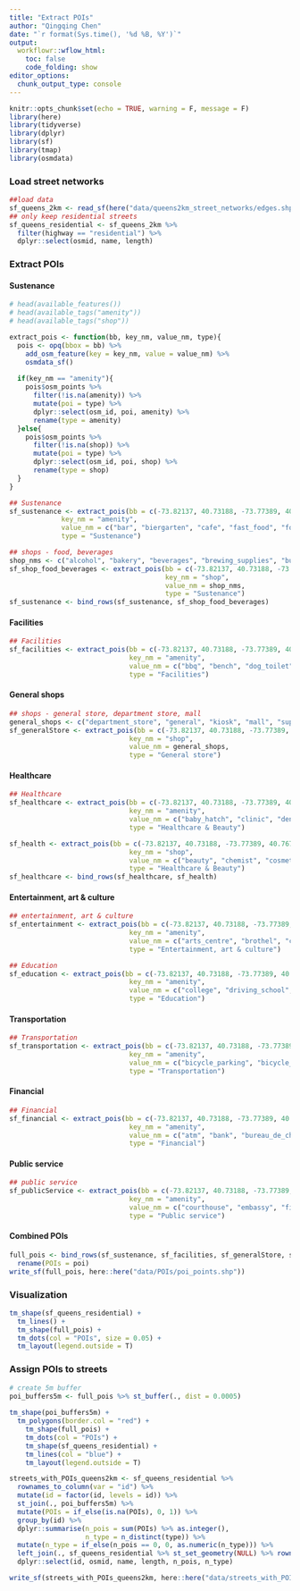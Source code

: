 ```yaml
---
title: "Extract POIs"
author: "Qingqing Chen"
date: "`r format(Sys.time(), '%d %B, %Y')`"
output:
  workflowr::wflow_html:
    toc: false
    code_folding: show
editor_options:
  chunk_output_type: console
---
```


```r
knitr::opts_chunk$set(echo = TRUE, warning = F, message = F)
library(here)
library(tidyverse)
library(dplyr)
library(sf)
library(tmap)
library(osmdata)
```


### Load street networks 
```r
##load data
sf_queens_2km <- read_sf(here("data/queens2km_street_networks/edges.shp"))
## only keep residential streets 
sf_queens_residential <- sf_queens_2km %>% 
  filter(highway == "residential") %>% 
  dplyr::select(osmid, name, length)
```

### Extract POIs

#### Sustenance
```r
# head(available_features())
# head(available_tags("amenity"))
# head(available_tags("shop"))

extract_pois <- function(bb, key_nm, value_nm, type){
  pois <- opq(bbox = bb) %>% 
    add_osm_feature(key = key_nm, value = value_nm) %>%
    osmdata_sf()
  
  if(key_nm == "amenity"){
    pois$osm_points %>% 
      filter(!is.na(amenity)) %>% 
      mutate(poi = type) %>% 
      dplyr::select(osm_id, poi, amenity) %>% 
      rename(type = amenity)
  }else{
    pois$osm_points %>% 
      filter(!is.na(shop)) %>% 
      mutate(poi = type) %>% 
      dplyr::select(osm_id, poi, shop) %>% 
      rename(type = shop)
  }
}

## Sustenance
sf_sustenance <- extract_pois(bb = c(-73.82137, 40.73188, -73.77389, 40.76776), 
             key_nm = "amenity", 
             value_nm = c("bar", "biergarten", "cafe", "fast_food", "food_court", "pub", "restaurant"), 
             type = "Sustenance")

## shops - food, beverages 
shop_nms <- c("alcohol", "bakery", "beverages", "brewing_supplies", "butcher", "cheese", "chocolate", "coffee", "confectionery", "convenience", "deli", "dairy", "farm", "frozen_food", "greengrocer", "health_food", "ice_cream", "pasta", "seafood", "spices", "tea", "water")
sf_shop_food_beverages <- extract_pois(bb = c(-73.82137, 40.73188, -73.77389, 40.76776), 
                                       key_nm = "shop", 
                                       value_nm = shop_nms, 
                                       type = "Sustenance")
sf_sustenance <- bind_rows(sf_sustenance, sf_shop_food_beverages)
```



#### Facilities
```r
## Facilities
sf_facilities <- extract_pois(bb = c(-73.82137, 40.73188, -73.77389, 40.76776), 
                              key_nm = "amenity", 
                              value_nm = c("bbq", "bench", "dog_toilet", "drinking_water", "give_box", "shelter", "shower", "telephone", "toilets", "water_point", "watering_place"), 
                              type = "Facilities")
```


#### General shops 

```r
## shops - general store, department store, mall
general_shops <- c("department_store", "general", "kiosk", "mall", "supermarket", "wholesale", "baby_goods", "bag", "boutique", "clothes", "fabric", "fashion_accessories", "jewelry", "leather", "sewing", "shoes", "tailor", "watches", "wool", "charity", "second_hand", "variety_store", "agrarian", "appliance", "bathroom_furnishing", "doityourself", "electrical", "energy", "fireplace", "florist", "garden_centre", "garden_furniture", "gas", "glaziery", "groundskeeping", "hardware", "houseware", "locksmith", "paint", "security", "trade", "antiques", "bed", "candles", "carpet", "curtain", "doors", "flooring", "furniture", "household_linen", "interior_decoration", "kitchen", "lighting", "tiles", "window_blind", "computer", "electronics", "hifi", "mobile_phone", "radiotechnics", "vacuum_cleaner", "anime", "books", "gift", "lottery", "newsagent", "stationery", "ticket", "bookmaker", "cannabis", "copyshop", "dry_cleaning", "e-cigarette", "funeral_directors", "laundry", "money_lender", "party", "pawnbroker", "pet", "pet_grooming", "pest_control", "pyrotechnics", "religion", "storage_rental", "tobacco", "toys", "travel_agency", "vacant", "weapons", "outpost", "user defined")
sf_generalStore <- extract_pois(bb = c(-73.82137, 40.73188, -73.77389, 40.76776), 
                              key_nm = "shop", 
                              value_nm = general_shops, 
                              type = "General store")
```


#### Healthcare
```r
## Healthcare
sf_healthcare <- extract_pois(bb = c(-73.82137, 40.73188, -73.77389, 40.76776), 
                              key_nm = "amenity", 
                              value_nm = c("baby_hatch", "clinic", "dentist", "doctors", "hospital", "nursing_home", "pharmacy", "social_facility", "veterinary"), 
                              type = "Healthcare & Beauty")

sf_health <- extract_pois(bb = c(-73.82137, 40.73188, -73.77389, 40.76776), 
                              key_nm = "shop", 
                              value_nm = c("beauty", "chemist", "cosmetics", "erotic", "hairdresser", "hairdresser_supply", "hearing_aids", "herbalist", "message", "medical_supply", "nutrition_supplements", "optician", "perfumery", "tattoo"), 
                              type = "Healthcare & Beauty")
sf_healthcare <- bind_rows(sf_healthcare, sf_health)
```


#### Entertainment, art & culture
```r
## entertainment, art & culture
sf_entertainment <- extract_pois(bb = c(-73.82137, 40.73188, -73.77389, 40.76776), 
                              key_nm = "amenity", 
                              value_nm = c("arts_centre", "brothel", "casino", "cinema", "community_centre", "conference_centre", "events_venue", "fountain", "gambling", "love_hotel", "nightclub", "planetarium", "public_bookcase", "social_centre", "stripclub", "studio", "swingerclub", "theatre"), 
                              type = "Entertainment, art & culture")
```


```r
## Education
sf_education <- extract_pois(bb = c(-73.82137, 40.73188, -73.77389, 40.76776), 
                              key_nm = "amenity", 
                              value_nm = c("college", "driving_school", "kindergarten", "language_school", "library", "toy_library", "music_school", "school", "university"), 
                              type = "Education")
```

#### Transportation
```r
## Transportation
sf_transportation <- extract_pois(bb = c(-73.82137, 40.73188, -73.77389, 40.76776), 
                              key_nm = "amenity", 
                              value_nm = c("bicycle_parking", "bicycle_repair_station", "bicycle_rental", "boat_rental", "boat_sharing", "bus_station", "car_rental", "car_sharing", "car_wash", "vehicle_inspection", "charging_station", "ferry_terminal", "fuel", "grit_bin", "motorcycle_parking", "parking", "parking_entrance", "parking_space", "taxi"), 
                              type = "Transportation")
```


#### Financial 
```r
## Financial 
sf_financial <- extract_pois(bb = c(-73.82137, 40.73188, -73.77389, 40.76776), 
                              key_nm = "amenity", 
                              value_nm = c("atm", "bank", "bureau_de_change"), 
                              type = "Financial")
```

#### Public service
```r
## public service
sf_publicService <- extract_pois(bb = c(-73.82137, 40.73188, -73.77389, 40.76776), 
                              key_nm = "amenity", 
                              value_nm = c("courthouse", "embassy", "fire_station", "police", "post_box", "post_office", "prison", "ranger_station", "townhall"), 
                              type = "Public service")
```

#### Combined POIs
```r
full_pois <- bind_rows(sf_sustenance, sf_facilities, sf_generalStore, sf_healthcare, sf_entertainment, sf_education, sf_transportation, sf_financial, sf_publicService) %>% 
  rename(POIs = poi)
write_sf(full_pois, here::here("data/POIs/poi_points.shp"))
```

### Visualization 

```r
tm_shape(sf_queens_residential) + 
  tm_lines() + 
  tm_shape(full_pois) + 
  tm_dots(col = "POIs", size = 0.05) + 
  tm_layout(legend.outside = T)
```


### Assign POIs to streets 
```r
# create 5m buffer
poi_buffers5m <- full_pois %>% st_buffer(., dist = 0.0005) 
  
tm_shape(poi_buffers5m) +
  tm_polygons(border.col = "red") + 
    tm_shape(full_pois) + 
    tm_dots(col = "POIs") + 
    tm_shape(sf_queens_residential) +
    tm_lines(col = "blue") + 
    tm_layout(legend.outside = T)
```


```r
streets_with_POIs_queens2km <- sf_queens_residential %>% 
  rownames_to_column(var = "id") %>% 
  mutate(id = factor(id, levels = id)) %>% 
  st_join(., poi_buffers5m) %>% 
  mutate(POIs = if_else(is.na(POIs), 0, 1)) %>% 
  group_by(id) %>%
  dplyr::summarise(n_pois = sum(POIs) %>% as.integer(), 
                   n_type = n_distinct(type)) %>% 
  mutate(n_type = if_else(n_pois == 0, 0, as.numeric(n_type))) %>% 
  left_join(., sf_queens_residential %>% st_set_geometry(NULL) %>% rownames_to_column(var = "id")) %>% 
  dplyr::select(id, osmid, name, length, n_pois, n_type)

write_sf(streets_with_POIs_queens2km, here::here("data/streets_with_POIs/streets_with_POIs_queens2km.shp"))
```

